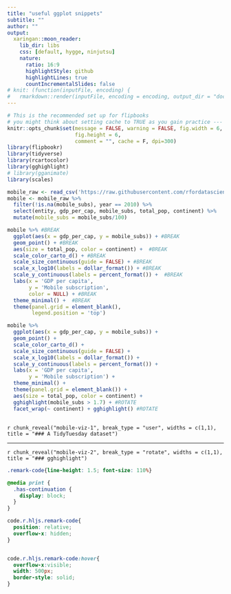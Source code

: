 ```yaml
---
title: "useful ggplot snippets"
subtitle: ""
author: ""
output:
  xaringan::moon_reader:
    lib_dir: libs
    css: [default, hygge, ninjutsu]
    nature:
      ratio: 16:9
      highlightStyle: github
      highlightLines: true
      countIncrementalSlides: false
# knit: (function(inputFile, encoding) {
#   rmarkdown::render(inputFile, encoding = encoding, output_dir = "docs") })
---
```



```r
# This is the recommended set up for flipbooks
# you might think about setting cache to TRUE as you gain practice --- building flipbooks from scratch can be time consuming
knitr::opts_chunk$set(message = FALSE, warning = FALSE, fig.width = 6,
                      fig.height = 6,
                      comment = "", cache = F, dpi=300)
library(flipbookr)
library(tidyverse)
library(rcartocolor)
library(gghighlight)
# library(gganimate)
library(scales)
```


<!-- get a flipbook version of the my_cars code chunk - pauses are where parentheses are balanced -->

```r
mobile_raw <- read_csv('https://raw.githubusercontent.com/rfordatascience/tidytuesday/master/data/2020/2020-11-10/mobile.csv')
mobile <- mobile_raw %>% 
  filter(!is.na(mobile_subs), year == 2010) %>% 
  select(entity, gdp_per_cap, mobile_subs, total_pop, continent) %>% 
  mutate(mobile_subs = mobile_subs/100)
```

```r
mobile %>% #BREAK
  ggplot(aes(x = gdp_per_cap, y = mobile_subs)) + #BREAK
  geom_point() + #BREAK
  aes(size = total_pop, color = continent) +  #BREAK
  scale_color_carto_d() + #BREAK
  scale_size_continuous(guide = FALSE) + #BREAK
  scale_x_log10(labels = dollar_format()) + #BREAK
  scale_y_continuous(labels = percent_format()) +  #BREAK
  labs(x = 'GDP per capita', 
       y = 'Mobile subscription',
       color = NULL) + #BREAK
  theme_minimal() +  #BREAK
  theme(panel.grid = element_blank(),
        legend.position = 'top')
```

```r
mobile %>% 
  ggplot(aes(x = gdp_per_cap, y = mobile_subs)) + 
  geom_point() + 
  scale_color_carto_d() + 
  scale_size_continuous(guide = FALSE) + 
  scale_x_log10(labels = dollar_format()) + 
  scale_y_continuous(labels = percent_format()) + 
  labs(x = 'GDP per capita',
       y = 'Mobile subscription') +
  theme_minimal() + 
  theme(panel.grid = element_blank()) + 
  aes(size = total_pop, color = continent) +
  gghighlight(mobile_subs > 1.7) + #ROTATE
  facet_wrap(~ continent) + gghighlight() #ROTATE
```


<!-- get another flipbook version of the my_cars code chunk, this time at the defined breaks and only showing output -->
---

`r chunk_reveal("mobile-viz-1", break_type = "user", widths = c(1,1), title = "### A TidyTuesday dataset")`

---

`r chunk_reveal("mobile-viz-2", break_type = "rotate", widths = c(1,1), title = "### gghighlight")`

<!-- adjust font size in this css code chunk, currently 80 -->

```css
.remark-code{line-height: 1.5; font-size: 110%}

@media print {
  .has-continuation {
    display: block;
  }
}

code.r.hljs.remark-code{
  position: relative;
  overflow-x: hidden;
}


code.r.hljs.remark-code:hover{
  overflow-x:visible;
  width: 500px;
  border-style: solid;
}
```

